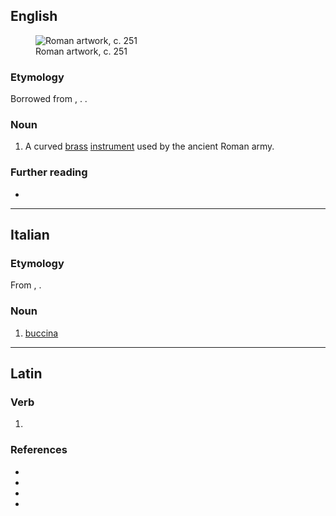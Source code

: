 ==English==
[[File:Grande_Ludovisi_Altemps_Inv8574_n4.jpg|thumb|Roman artwork, c. 251 {{CE}}]]

===Etymology===
Borrowed from {{bor|en|la|būcina}}, {{m|la|buccina}}. {{doublet|en|buisine}}.

===Noun===
{{en-noun}}

# {{lb|en|historical|musical instruments}} A curved [[brass]] [[instrument]] used by the ancient Roman army.

===Further reading===
* {{pedia}}

----

==Italian==

===Etymology===
From {{der|it|la|būcina}}, {{m|la|buccina}}.

===Noun===
{{it-noun|f}}

# {{lb|it|musical instruments}} [[#English|buccina]]

----

==Latin==

===Verb===
{{la-verb-form|buccinā}}

# {{inflection of|la|buccinō||2|s|pres|actv|impr}}

===References===
* {{R:L&S}}
* {{R:Elementary Lewis}}
* {{R:du Cange}}
* {{R:Gaffiot}}